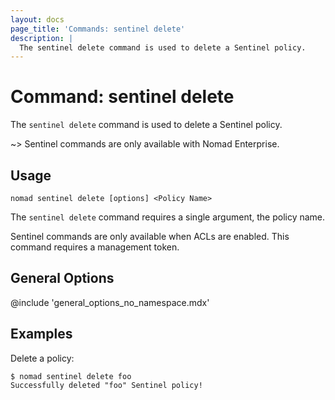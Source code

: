 ```yaml
---
layout: docs
page_title: 'Commands: sentinel delete'
description: |
  The sentinel delete command is used to delete a Sentinel policy.
---
```


# Command: sentinel delete

The `sentinel delete` command is used to delete a Sentinel policy.

~> Sentinel commands are only available with Nomad Enterprise.

## Usage

```plaintext
nomad sentinel delete [options] <Policy Name>
```

The `sentinel delete` command requires a single argument, the policy name.

Sentinel commands are only available when ACLs are enabled. This command
requires a management token.

## General Options

@include 'general_options_no_namespace.mdx'

## Examples

Delete a policy:

```shell-session
$ nomad sentinel delete foo
Successfully deleted "foo" Sentinel policy!
```
